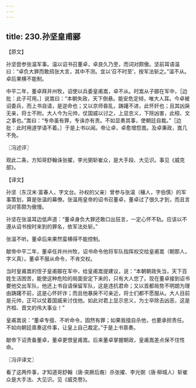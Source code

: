 ```yaml
---
---
---
```

title: 230.孙坚皇甫郦
---



【原文】

孙坚尝参张温军事。温以诏书召董卓，卓良久乃至，而词对颇傲。坚前耳语温曰：“卓负大罪而敢鸱张大言，其中不测。宜以‘召不时至’，按军法斩之。”温不从。卓后果横不能制。

中平二年，董卓拜并州牧，诏使以兵委皇甫嵩，卓不从。时嵩从子郦在军中，［边批：此子可用。］说嵩曰：“本朝失政，天下倒悬。能安危定倾，唯大人耳。今卓被诏委兵，而上书自请，是逆命也；又以京师昏乱，踌躇不进，此怀奸也；且其凶戾无亲，将士不附。大人今为元帅，仗国威以讨之，上显忠义，下除凶害，此桓、文之事也。”嵩曰：“专命虽有罪，专诛亦有责。不如显奏其事，使朝廷自裁。”［边批：此时用道学语不着。］于是上书以闻。帝让卓，卓愈增怨嵩。及卓秉政，嵩几不免。

〖冯述评〗

观此二条，方知哥舒翰诛张擢，李光弼斩崔众，是大手段、大见识。事见《威克部》。

【译文】

孙坚（东汉末·富春人，字文台。孙权的父亲）曾参与张温（穰人，字伯慎）的军事策划，算是张温的幕僚。张温用皇帝的诏书召董卓，董卓过了很久才到，而且言词对答颇为傲慢。

孙坚在张温耳边低声道：“董卓身负大罪还敢口出狂言，一定心怀不轨。应该以不遵从诏书按时来到的罪名，依军法处斩。”

张温不听。董卓后来果然蛮横得不能控制。

献帝中平二年，董卓任并州州牧，诏书命令他将军队指挥权交给皇甫嵩（朝那人，字义真）。董卓不服从命令，不肯交权。

当时皇甫嵩的侄子皇甫郦在军中，给皇甫嵩提建议，说：“本朝朝政失当，天下百姓生活困苦，能使这种危险的局面安定下来的，只有大人您了。现在董卓接到诏书要他交出军队，他还上书自请保留军队，这是违抗君命；又以首都局势不明朗为理由踌躇不前，这是心怀奸诈；而且他暴戾不可亲近，将士们都不愿服从。大人目前是元帅，正可以仗着国威来讨伐他。如此对君上显示忠义，为士卒除去凶恶，这是齐桓、晋文的伟大事业！”

皇甫嵩说：“董卓专擅、不听命令，固然有罪；如果我擅自杀他，也要承担责任。不如向朝廷禀奏这件事，让皇上自己裁定。”于是上书禀奏。

献帝下诏责备董卓，董卓更恨皇甫嵩。后来董卓掌握朝政，皇甫嵩差点保不住性命。

〖冯评译文〗

看了这两件事，才知道哥舒翰（唐·突厥后裔）杀张擢、李光弼（唐·柳城人）斩崔众是大手法、大见识。见《威克卷》。